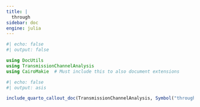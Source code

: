 ```yaml
--- 
title: | 
  through
sidebar: doc
engine: julia
---
```


```julia
#| echo: false 
#| output: false 

using DocUtils
using TransmissionChannelAnalysis
using CairoMakie  # Must include this to also document extensions
```

```julia
#| echo: false
#| output: asis

include_quarto_callout_doc(TransmissionChannelAnalysis, Symbol("through"))
```
    